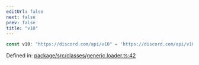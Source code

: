 ```yaml
---
editUrl: false
next: false
prev: false
title: "v10"
---
```


```ts
const v10: "https://discord.com/api/v10" = 'https://discord.com/api/v10';
```

Defined in: [package/src/classes/generic.loader.ts:42](https://github.com/KingsBeCattz/uncmd/blob/bad6bae9d56c0bb79ede2176419790e96cc812b7/package/src/classes/generic.loader.ts#L42)
